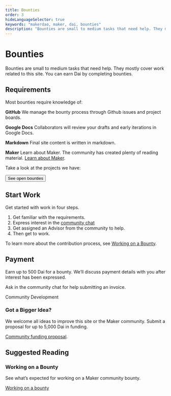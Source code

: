 ```yaml
---
title: Bounties
order: 3
hideLanguageSelector: true
keywords: "makerdao, maker, dai, bounties"
description: "Bounties are small to medium tasks that need help. They mostly cover work related to this site. You can earn Dai by completing bounties."
---
```


# Bounties

Bounties are small to medium tasks that need help. They mostly cover work related to this site. You can earn Dai by completing bounties.

## Requirements

Most bounties require knowledge of:

<Checklist>

**GitHub** We manage the bounty process through Github issues and project boards.

**Google Docs** Collaborators will review your drafts and early iterations in Google Docs.

**Markdown** Final site content is written in markdown.

**Maker** Learn about Maker. The community has created plenty of reading material. [Learn about Maker](/learn/).

</Checklist>

Take a look at the projects we have:

<Button primary outline to="https://github.com/makerdao/community/projects/2?card_filter_query=label%3A%22help+wanted%22" > See open bounties </Button>

<CTA>

## Start Work

Get started with work in four steps.

1. Get familiar with the requirements.
2. Express interest in the [community chat](https://chat.makerdao.com/channel/community-development)
3. Get assigned an Advisor from the community to help.
4. Then get to work.

To learn more about the contribution process, see [Working on a Bounty](/work_with_us/bounties/working-on-a-bounty/).

</CTA>

## Payment

Earn up to 500 Dai for a bounty. We’ll discuss payment details with you after interest has been expressed.

Ask in the community chat for help submitting an invoice.

<Link icon="rocketchat" to="https://chat.makerdao.com/channel/community-development" > Community Development </Link>

### Got a Bigger Idea?

We welcome all ideas to improve this site or the Maker community. Submit a proposal for up to 5,000 Dai in funding.

[Community funding proposal](/funding/community-projects/).

## Suggested Reading

<Tout image alt>

<Box>

### Working on a Bounty

See what’s expected for working on a Maker community bounty.

[Working on a bounty](/work_with_us/bounties/working-on-a-bounty/)

</Box>

</Tout>
